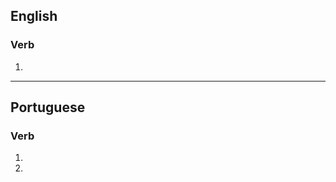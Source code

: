 ==English==

===Verb===
{{head|en|verb form}}

# {{en-third-person singular of|solubilize}}

----

==Portuguese==

===Verb===
{{pt-verb-form}}

# {{inflection of|solubilizar||2|s|pres|subj|lang=pt}}
# {{inflection of|solubilizar||2|s|negative|impr|lang=pt}}